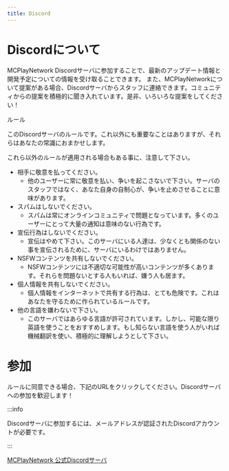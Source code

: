 ```yaml
---
title: Discord
---
```


# Discordについて

MCPlayNetwork Discordサーバに参加することで、最新のアップデート情報と開発予定についての情報を受け取ることできます。
また、MCPlayNetworkについて提案がある場合、Discordサーバからスタッフに連絡できます。コミュニティからの提案を積極的に聞き入れています。是非、いろいろな提案をしてください！

ルール

このDiscordサーバのルールです。これ以外にも重要なことはありますが、それらはあなたの常識におまかせします。

これら以外のルールが適用される場合もある事に、注意して下さい。

* 相手に敬意を払ってください。
  * 他のユーザーに常に敬意を払い、争いを起こさないで下さい。サーバのスタッフではなく、あなた自身の自制心が、争いを止めさせることに意味があります。
* スパムはしないでください。
  * スパムは常にオンラインコミュニティで問題となっています。多くのユーザーにとって大量の通知は意味のない行為です。
* 宣伝行為はしないでください。
  * 宣伝はやめて下さい。このサーバにいる人達は、少なくとも関係のない事を宣伝されるために、サーバにいるわけではありません。
* NSFWコンテンツを共有しないでください。
  * NSFWコンテンツには不適切な可能性が高いコンテンツが多くあります。それらを問題ないとする人もいれば、嫌う人も居ます。
* 個人情報を共有しないでください。
  * 個人情報をインターネットで共有する行為は、とても危険です。これはあなたを守るために作られているルールです。
* 他の言語を嫌わないで下さい。
  * このサーバではあらゆる言語が許可されています。しかし、可能な限り英語を使うことをおすすめします。もし知らない言語を使う人がいれば機械翻訳を使い、積極的に理解しようとして下さい。

# 参加

ルールに同意できる場合、下記のURLをクリックしてください。Discordサーバへの参加を歓迎します！

:::info

Discordサーバに参加するには、メールアドレスが認証されたDiscordアカウントが必要です。

:::

[MCPlayNetwork 公式Discordサーバ](https://discord.com/invite/JFdqvF5)
